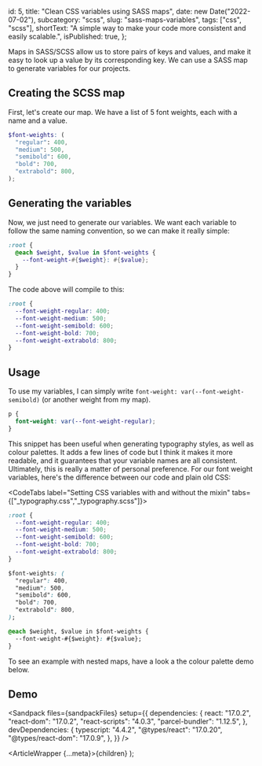 
  id: 5,
  title: "Clean CSS variables using SASS maps",
  date: new Date("2022-07-02"),
  subcategory: "scss",
  slug: "sass-maps-variables",
  tags: ["css", "scss"],
  shortText:
    "A simple way to make your code more consistent and easily scalable.",
  isPublished: true,
};

Maps in SASS/SCSS allow us to store pairs of keys and values, and make it easy to look up a value by its corresponding key. We can use a SASS map to generate variables for our projects.

## Creating the SCSS map

First, let's create our map. We have a list of 5 font weights, each with a name and a value.

```scss filename="_typography.scss"
$font-weights: (
  "regular": 400,
  "medium": 500,
  "semibold": 600,
  "bold": 700,
  "extrabold": 800,
);
```

## Generating the variables

Now, we just need to generate our variables. We want each variable to follow the same naming convention, so we can make it really simple:

```scss filename="_typography.scss"
:root {
  @each $weight, $value in $font-weights {
    --font-weight-#{$weight}: #{$value};
  }
}
```

The code above will compile to this:

```css filename="_typography.scss"
:root {
  --font-weight-regular: 400;
  --font-weight-medium: 500;
  --font-weight-semibold: 600;
  --font-weight-bold: 700;
  --font-weight-extrabold: 800;
}
```

## Usage

To use my variables, I can simply write `font-weight: var(--font-weight-semibold)` (or another weight from my map).

```css
p {
  font-weight: var(--font-weight-regular);
}
```

This snippet has been useful when generating typography styles, as well as colour palettes. It adds a few lines of code but I think it makes it more readable, and it guarantees that your variable names are all consistent. Ultimately, this is really a matter of personal preference.
For our font weight variables, here's the difference between our code and plain old CSS:

<CodeTabs label="Setting CSS variables with and without the mixin" tabs={["_typography.css","_typography.scss"]}>

<CodeTab label="_typography.css">

```scss
:root {
  --font-weight-regular: 400;
  --font-weight-medium: 500;
  --font-weight-semibold: 600;
  --font-weight-bold: 700;
  --font-weight-extrabold: 800;
}
```

</CodeTab>

<CodeTab label="_typography.scss">

```css
$font-weights: (
  "regular": 400,
  "medium": 500,
  "semibold": 600,
  "bold": 700,
  "extrabold": 800,
);

@each $weight, $value in $font-weights {
  --font-weight-#{$weight}: #{$value};
}
```

</CodeTab>

</CodeTabs>

To see an example with nested maps, have a look a the colour palette demo below.

## Demo

<Sandpack
  files={sandpackFiles}
  setup={{
    dependencies: {
      react: "17.0.2",
      "react-dom": "17.0.2",
      "react-scripts": "4.0.3",
      "parcel-bundler": "1.12.5",
    },
    devDependencies: {
      typescript: "4.4.2",
      "@types/react": "17.0.20",
      "@types/react-dom": "17.0.9",
    },
  }}
/>

  <ArticleWrapper {...meta}>{children}</ArticleWrapper>
);
